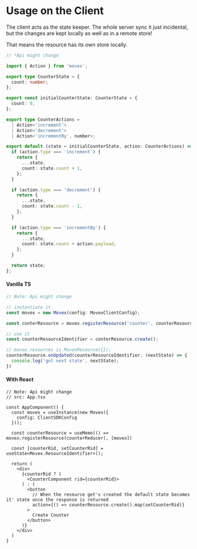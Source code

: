 # Usage on the Client

The client acts as the state keeper. The whole server sync it just incidental, but the changes are kept locally as well as in a remote store!

That means the resource has its own store locally.

```ts
// *Api might change

import { Action } from 'movex';

export type CounterState = {
  count: number;
};

export const initialCounterState: CounterState = {
  count: 0,
};

export type CounterActions =
  | Action<'increment'>
  | Action<'decrement'>
  | Action<'incrementBy', number>;

export default (state = initialCounterState, action: CounterActions) => {
  if (action.type === 'increment') {
    return {
      ...state,
      count: state.count + 1,
    };
  }

  if (action.type === 'decrement') {
    return {
      ...state,
      count: state.count - 1,
    };
  }

  if (action.type === 'incrementBy') {
    return {
      ...state,
      count: state.count + action.payload,
    };
  }

  return state;
};
```

#### Vanilla TS

```ts
// Note: Api might change

// instantiate it
const movex = new Movex(config: MovexClientConfig);

const conterResource = movex.registerResource('counter', counterResourceReducer);

// use it
const counterResourceIdentifier = conterResource.create();

// movex.resources is MovexResource({});
counterResource.onUpdated(counterResourceIdentifier, (nextState) => {
  console.log('got next state', nextState);
})

```

#### With React

```tsx
// Note: Api might change
// src: App.tsx

const AppComponent() {
  const movex = useInstance(new Movex({
    config: ClientSDKConfig
  }));

  const counterResource = useMemo(() => movex.registerResource(counterReducer), [movex])

  const [counterRid, setCounterRid] = useState<Movex.ResourceIdentifier>();

  return (
    <div>
      {counterRid ? (
        <CounterComponent rid={counterRid}>
      ) : (
        <button
          // When the resource get's created the default state becomes it' state once the response is returned
          action={() => counterResource.create().map(setCounterRid)}
        >
          Create Counter
        </button>
      )}
    </div>
  )
}
```